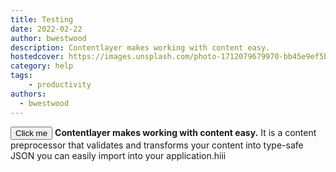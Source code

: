 ```yaml
---
title: Testing
date: 2022-02-22
author: bwestwood
description: Contentlayer makes working with content easy.
hostedcover: https://images.unsplash.com/photo-1712079679970-bb45e9ef5b2a?q=80&w=2054&auto=format&fit=crop&ixlib=rb-4.0.3&ixid=M3wxMjA3fDB8MHxwaG90by1wYWdlfHx8fGVufDB8fHx8fA%3D%3D
category: help
tags:
    - productivity
authors:
  - bwestwood
---
```



<Button>Click me</Button>
**Contentlayer makes working with content easy.** It is a content preprocessor that validates and transforms your content into type-safe JSON you can easily import into your application.hiii


